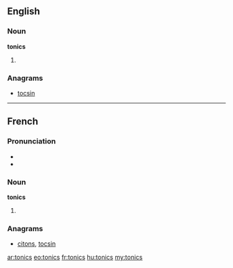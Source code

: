 ==English==

===Noun===
'''tonics'''

# {{plural of|[[tonic]]}}

===Anagrams===
* [[tocsin]]

----

==French==

===Pronunciation===
* {{IPA|/tɔ.nik/|lang=fr}}
* {{homophones|tonics|tonique|toniques|lang=fr}}

===Noun===
'''tonics''' {{m|p}}

# {{plural of|[[tonic#French|tonic]]|lang=fr}}

===Anagrams===
* [[citons#French|citons]], [[tocsin#French|tocsin]]

[[ar:tonics]]
[[eo:tonics]]
[[fr:tonics]]
[[hu:tonics]]
[[my:tonics]]